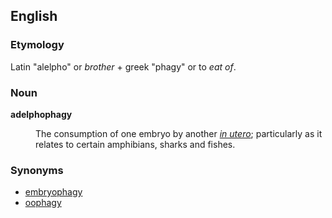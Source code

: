 ==English==

===Etymology===

Latin "alelpho" or ''brother'' + greek "phagy" or to ''eat of''.

===Noun===
'''adelphophagy'''
: The consumption of one embryo by another ''[[in utero]]''; particularly as it relates to certain amphibians, sharks and fishes.

===Synonyms===
* [[embryophagy]]
* [[oophagy]]